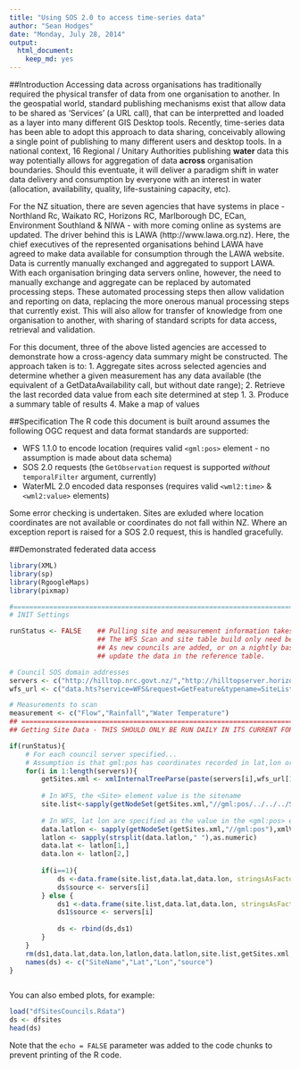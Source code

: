 ```yaml
---
title: "Using SOS 2.0 to access time-series data"
author: "Sean Hodges"
date: "Monday, July 28, 2014"
output:
  html_document:
    keep_md: yes
---
```


##Introduction
Accessing data across organisations has traditionally required the physical transfer of data from one organisation to another. In the geospatial world, standard publishing mechanisms exist that allow data to be shared as 'Services' (a URL call), that can be interpretted and loaded as a layer into many different GIS Desktop tools. Recently, time-series data has been able to adopt this approach to data sharing, conceivably allowing a single point of publishing to many different users and desktop tools. In a national context, 16 Regional / Unitary Authorities publishing **water** data this way potentially allows for aggregation of data **across** organisation boundaries. Should this eventuate, it will deliver a paradigm shift in water data delivery and consumption by everyone with an interest in water (allocation, availability, quality, life-sustaining capacity, etc).

For the NZ situation, there are seven agencies that have systems in place - Northland Rc, Waikato RC, Horizons RC, Marlborough DC, ECan, Environment Southland & NIWA - with more coming online as systems are updated. The driver behind this is LAWA (http://www.lawa.org.nz). Here, the chief executives of the represented organisations behind LAWA have agreed to make data available for consumption through the LAWA website. Data is currently manually exchanged and aggregated to support LAWA. With each organisation bringing data servers online, however, the need to manually exchange and aggregate can be replaced by automated processing steps. These automated processing steps then allow validation and reporting on data, replacing the more onerous manual processing steps that currently exist. This will also allow for transfer of knowledge from one organisation to another, with sharing of standard scripts for data access, retrieval and validation.

For this document, three of the above listed agencies are accessed to demonstrate how a cross-agency data summary might be constructed. The approach taken is to:
1. Aggregate sites across selected agencies and determine whether a given measurement has any data available (the equivalent of a GetDataAvailability call, but without date range);
2. Retrieve the last recorded data value from each site determined at step 1.
3. Produce a summary table of results
4. Make a map of values


##Specification
The R code this document is built around assumes the following OGC request and data format standards are supported:

- WFS 1.1.0 to encode location (requires valid `<gml:pos>` element - no assumption is made about data schema)
- SOS 2.0 requests (the `GetObservation` request is supported *without* `temporalFilter` argument, currently)
- WaterML 2.0 encoded data responses (requires valid `<wml2:time>` & `<wml2:value>` elements)

Some error checking is undertaken. Sites are exluded where location coordinates are not available or coordinates do not fall within NZ. Where an exception report is raised for a SOS 2.0 request, this is handled gracefully.



##Demonstrated federated data access

```r

library(XML)
library(sp)
library(RgoogleMaps)
library(pixmap)

```




```r

#===================================================================================================
# INIT Settings

runStatus <- FALSE    ## Pulling site and measurement information takes time.
                      ## The WFS Scan and site table build only need be run
                      ## As new councils are added, or on a nightly basis to
                      ## update the data in the reference table.

# Council SOS domain addresses
servers <- c("http://hilltop.nrc.govt.nz/","http://hilltopserver.horizons.govt.nz/","http://hydro.marlborough.govt.nz/")
wfs_url <- c("data.hts?service=WFS&request=GetFeature&typename=SiteList")

# Measurements to scan
measurement <- c("Flow","Rainfall","Water Temperature")
## ===============================================================================
## Getting Site Data - THIS SHOULD ONLY BE RUN DAILY IN ITS CURRENT FORM

if(runStatus){
    # For each council server specified...
    # Assumption is that gml:pos has coordinates recorded in lat,lon order
    for(i in 1:length(servers)){
        getSites.xml <- xmlInternalTreeParse(paste(servers[i],wfs_url[1],sep=""))
        
        # In WFS, the <Site> element value is the sitename
        site.list<-sapply(getNodeSet(getSites.xml,"//gml:pos/../../../Site"),xmlValue)
        
        # In WFS, lat lon are specified as the value in the <gml:pos> element, separated by a single space.
        data.latlon <- sapply(getNodeSet(getSites.xml,"//gml:pos"),xmlValue)
        latlon <- sapply(strsplit(data.latlon," "),as.numeric)
        data.lat <- latlon[1,]
        data.lon <- latlon[2,]
        
        if(i==1){
            ds <-data.frame(site.list,data.lat,data.lon, stringsAsFactors=FALSE)
            ds$source <- servers[i]
        } else {
            ds1 <-data.frame(site.list,data.lat,data.lon, stringsAsFactors=FALSE)
            ds1$source <- servers[i]
    
            ds <- rbind(ds,ds1)
        }
    }
    rm(ds1,data.lat,data.lon,latlon,data.latlon,site.list,getSites.xml,i)
    names(ds) <- c("SiteName","Lat","Lon","source")
}



```

You can also embed plots, for example:

```r
load("dfSitesCouncils.Rdata")
ds <- dfsites
head(ds)
```

Note that the `echo = FALSE` parameter was added to the code chunks to prevent printing of the R code.
